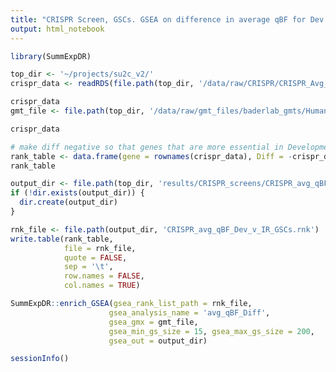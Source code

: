 ```yaml
---
title: "CRISPR Screen, GSCs. GSEA on difference in average qBF for Dev and IR Lines"
output: html_notebook
---
```




```r
library(SummExpDR)

top_dir <- '~/projects/su2c_v2/'
crispr_data <- readRDS(file.path(top_dir, '/data/raw/CRISPR/CRISPR_Avg_Diff_Matrix.rds'))

crispr_data
gmt_file <- file.path(top_dir, '/data/raw/gmt_files/baderlab_gmts/Human_GO_AllPathways_no_GO_iea_April_01_2018_symbol.gmt')

crispr_data
```

``` r

# make diff negative so that genes that are more essential in Developmental cells show up at top of list
rank_table <- data.frame(gene = rownames(crispr_data), Diff = -crispr_data$Diff)
rank_table

output_dir <- file.path(top_dir, 'results/CRISPR_screens/CRISPR_avg_qBF_Dev_v_IR_GSCs')
if (!dir.exists(output_dir)) {
  dir.create(output_dir)
}

rnk_file <- file.path(output_dir, 'CRISPR_avg_qBF_Dev_v_IR_GSCs.rnk')
write.table(rank_table,
            file = rnk_file,
            quote = FALSE,
            sep = '\t',
            row.names = FALSE,
            col.names = TRUE)

SummExpDR::enrich_GSEA(gsea_rank_list_path = rnk_file,
                      gsea_analysis_name = 'avg_qBF_Diff',
                      gsea_gmx = gmt_file,
                      gsea_min_gs_size = 15, gsea_max_gs_size = 200,
                      gsea_out = output_dir)

```

``` r
sessionInfo()
```
